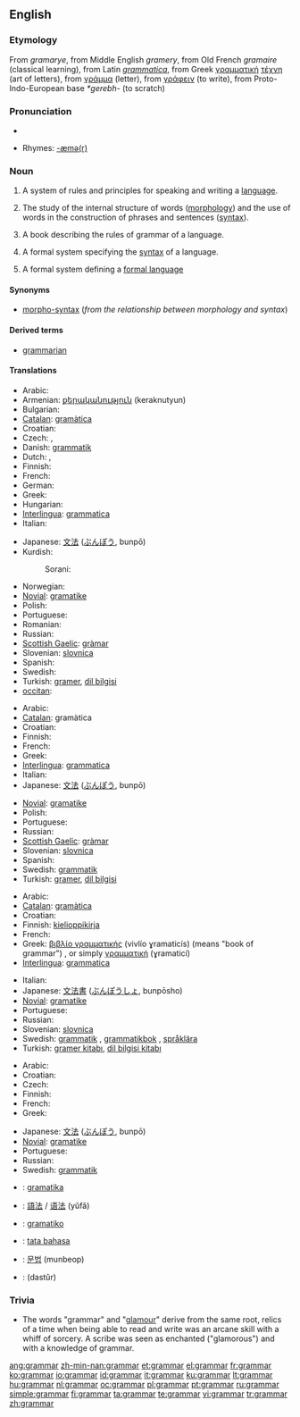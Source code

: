 ==English==

===Etymology===
From ''gramarye'', from Middle English ''gramery'', from Old French ''gramaire'' (classical learning), from Latin ''[[grammatica]]'', from Greek [[γραμματική]] [[τέχνη]] (art of letters), from [[γράμμα]] (letter), from [[γράφειν]] (to write), from Proto-Indo-European base ''*gerebh-'' (to scratch)

===Pronunciation===
* {{audio|en-us-grammar.ogg|Audio (US)}}

* Rhymes: [[Rhymes:English:-æmə(r)|-æmə(r)]]

{{wikipedia}}
===Noun===
{{en-noun|s|-}}

# A system of rules and principles for speaking and writing a [[language]].
# {{uncountable|linguistics}} The study of the internal structure of words ([[morphology]]) and the use of words in the construction of phrases and sentences ([[syntax]]).
# A book describing the rules of grammar of a language.
# {{comptheory}} A formal system specifying the [[syntax]] of a language.
# {{comptheory}} A formal system defining a [[formal language]]

====Synonyms====
* {{i-c|in linguistics}} [[morpho-syntax]] (''from the relationship between morphology and syntax'')

====Derived terms====
* [[grammarian]]

====Translations====
{{trans-top|rules for speaking and writing a language}}
* Arabic: {{Arab|[[قواعد|قَوَاعِد]]}} {{unicode|(qawáːʕed)}} {{p}}
* Armenian: [[քերականություն]] (keraknutyun)
* Bulgarian: {{t+|bg|граматика|f|sc=Cyrl}}
* [[Catalan]]: [[gramàtica]] {{f}}
* Croatian: {{t-|hr|gramatika|f}}
* Czech: {{t-|cs|mluvnice|f}}, {{t-|cs|gramatika|f}}
* Danish: [[grammatik]]
* Dutch: {{t+|nl|spraakkunst|f}}, {{t+|nl|grammatica|f}}
* Finnish: {{t+|fi|kielioppi}}
* French: {{t+|fr|grammaire|f}}
* German: {{t+|de|Grammatik|f}}
* Greek: {{t+|el|γραμματική|f|tr=ɣramatikí|sc=Grek}}
* Hungarian: {{t+|hu|nyelvtan}}
* [[Interlingua]]: [[grammatica]]
* Italian: {{t+|it|grammatica|f}}
{{trans-mid}}
* Japanese: [[文法]] ([[ぶんぽう]], bunpō)
* Kurdish:
*: Sorani: {{t|ku|ڕێزمان|tr=RaezmAn|sc=KUchar}}
* Norwegian: {{t+|no|grammatikk}}
* [[Novial]]: [[gramatike]]
* Polish: {{t+|pl|gramatyka|f}}
* Portuguese: {{t+|pt|gramática|f}}
* Romanian: {{t-|ro|gramatică|f}}
* Russian: {{t+|ru|грамматика|f|tr=grammátika|sc=Cyrl}}
* [[Scottish Gaelic]]: [[gràmar]] {{m}}
* Slovenian: [[slovnica]]
* Spanish: {{t+|es|gramática|f}}
* Swedish: {{t+|sv|grammatik|c}}
* Turkish: [[gramer]], [[dil bilgisi]]
* [[occitan]]: {{t-|oc|gramatica|f|xs=Occitan}}
{{trans-bottom}}

{{trans-top|study of internal structure and use of words}}
* Arabic: {{Arab|[[علم]] [[قواعد|قَوَاعِد]]}} {{unicode|(ʕílmu qawáːʕed)}} {{m}}
* [[Catalan]]: gramàtica
* Croatian: {{t-|hr|gramatika|f}}
* Finnish: {{t+|fi|kielioppi}}
* French: {{t+|fr|grammaire|f}}
* Greek: {{t+|el|γραμματική|f|tr=ɣramaticí|sc=Grek}}
* [[Interlingua]]: [[grammatica]]
* Italian: {{t+|it|grammatica|f}}
* Japanese: [[文法]] ([[ぶんぽう]], bunpō)
{{trans-mid}}
* [[Novial]]: [[gramatike]]
* Polish: {{t+|pl|gramatyka|f}}
* Portuguese: {{t+|pt|gramática|f}}
* Russian: {{t+|ru|грамматика|f|tr=grammátika|sc=Cyrl}}
* [[Scottish Gaelic]]: [[gràmar]] {{m}}
* Slovenian: [[slovnica]]
* Spanish: {{t+|es|gramática|f}}
* Swedish: [[grammatik]] {{c}}
* Turkish: [[gramer]], [[dil bilgisi]]
{{trans-bottom}}

{{trans-top|book describing grammar}}
* Arabic: {{Arab|[[قواعد|قَوَاعِد]]}} {{unicode|(qawáːʕed)}} {{p}}
* [[Catalan]]: [[gramàtica]]
* Croatian: {{t-|hr|gramatika|f}}
* Finnish: [[kielioppikirja]]
* French: {{t+|fr|grammaire|f}}
* Greek: [[βιβλίο γραμματικής]] (vivlío ɣramaticís) (means "book of grammar") {{n}}, or simply [[γραμματική]] (ɣramaticí) {{f}}
* [[Interlingua]]: [[grammatica]]
{{trans-mid}}
* Italian: {{t+|it|grammatica|f}}
* Japanese: [[文法書]] ([[ぶんぽうしょ]], bunpōsho)
* [[Novial]]: [[gramatike]]
* Portuguese: {{t+|pt|gramática|f}}
* Russian: {{t+|ru|грамматика|f|tr=grammátika|sc=Cyrl}}
* Slovenian: [[slovnica]]
* Swedish: [[grammatik]] {{c}}, [[grammatikbok]] {{c}}, [[språklära]] {{c}}
* Turkish: [[gramer kitabı]], [[dil bilgisi kitabı]]
{{trans-bottom}}

{{trans-top|in computing: formal system specifying the syntax of a language}}
* Arabic: {{Arab|[[قواعد|قَوَاعِد]]}} {{unicode|(qawáːʕed)}} {{p}}
* Croatian: {{t-|hr|gramatika|f}}
* Czech: {{t-|cs|gramatika|f}}
* Finnish: {{t+|fi|kielioppi}}
* French: {{t+|fr|grammaire|f}}
* Greek: {{t+|el|γραμματική|f|tr=ɣramaticí|sc=Grek}}
{{trans-mid}}
* Japanese: [[文法]] ([[ぶんぽう]], bunpō)
* [[Novial]]: [[gramatike]]
* Portuguese: {{t+|pt|gramática|f}}
* Russian: {{t+|ru|грамматика|f|tr=grammátika|sc=Cyrl}}
* Swedish: [[grammatik]] {{c}}
{{trans-bottom}}

<!--Remove this section once all of the translations below have been moved into the tables above.-->
{{checktrans-top}}
* {{ttbc|Basque}}: [[gramatika]]
* {{ttbc|Chinese}}: [[語法]] / [[语法]] (yǔfǎ)
* {{ttbc|Esperanto}}: [[gramatiko]]
* {{ttbc|Indonesian}}: [[tata bahasa]]
* {{ttbc|Korean}}: [[문법]] (munbeop)
* {{ttbc|Persian}}: {{fa-Arab|[[دستور]]}} (dastûr)
{{trans-bottom}}

===Trivia===
* The words "grammar" and "[[glamour]]" derive from the same root, relics of a time when being able to read and write was an arcane skill with a whiff of sorcery. A scribe was seen as enchanted ("glamorous") and with a knowledge of grammar.

[[ang:grammar]]
[[zh-min-nan:grammar]]
[[et:grammar]]
[[el:grammar]]
[[fr:grammar]]
[[ko:grammar]]
[[io:grammar]]
[[id:grammar]]
[[it:grammar]]
[[ku:grammar]]
[[lt:grammar]]
[[hu:grammar]]
[[nl:grammar]]
[[oc:grammar]]
[[pl:grammar]]
[[pt:grammar]]
[[ru:grammar]]
[[simple:grammar]]
[[fi:grammar]]
[[ta:grammar]]
[[te:grammar]]
[[vi:grammar]]
[[tr:grammar]]
[[zh:grammar]]